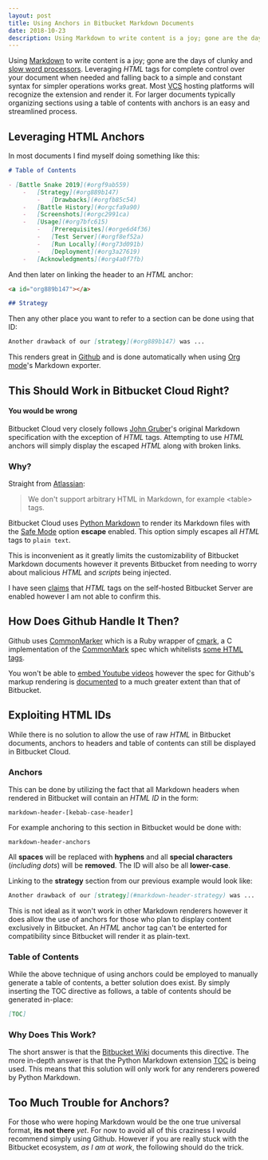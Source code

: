 ```yaml
---
layout: post
title: Using Anchors in Bitbucket Markdown Documents
date: 2018-10-23
description: Using Markdown to write content is a joy; gone are the days of clunky and slow word processors. Leveraging HTML tags for complete control over your document when needed and falling back to a simple and constant syntax for simpler operations works great. Most VCS hosting platforms will recognize the extension and render it. For larger documents typically organizing sections using a table of contents with anchors is an easy and streamlined process.
---
```


Using [Markdown](https://daringfireball.net/projects/markdown/syntax) to write content is a joy; gone are the days of clunky and [slow word processors](https://support.microsoft.com/en-ca/help/918793/how-to-optimize-word-2007-and-word-2010).  Leveraging *HTML* tags for complete control over your document when needed and falling back to a simple and constant syntax for simpler operations works great.  Most [VCS](https://en.wikipedia.org/wiki/Version_control) hosting platforms will recognize the extension and render it. For larger documents typically organizing sections using a table of contents with anchors is an easy and streamlined process.


<a id="org5d8e85b"></a>

## Leveraging HTML Anchors

In most documents I find myself doing something like this:

```markdown
# Table of Contents

- [Battle Snake 2019](#orgf9ab559)
    -   [Strategy](#org889b147)
        -   [Drawbacks](#orgfb85c54)
    -   [Battle History](#orgcfa9a90)
    -   [Screenshots](#orgc2991ca)
    -   [Usage](#org7bfc615)
        -   [Prerequisites](#orge6d4f36)
        -   [Test Server](#orgf8ef52a)
        -   [Run Locally](#org73d091b)
        -   [Deployment](#org3a27619)
    -   [Acknowledgments](#org4a0f7fb)
```

And then later on linking the header to an *HTML* anchor:

```markdown
<a id="org889b147"></a>

## Strategy
```

Then any other place you want to refer to a section can be done using that ID:

```markdown
Another drawback of our [strategy](#org889b147) was ...
```

This renders great in [Github](https://github.com/woofers/battle-snake-2018/blob/master/README.md#table-of-contents) and is done automatically when using [Org mode](https://orgmode.org/)'s Markdown exporter.


<a id="org2c309d3"></a>

## This Should Work in Bitbucket Cloud Right?

<h4 style={{ paddingLeft: '35px' }}><i class="fas fa-exclamation-triangle"></i> You would be wrong</h4>

Bitbucket Cloud very closely follows [John Gruber](https://daringfireball.net/projects/markdown/syntax)'s original Markdown specification with the exception of *HTML* tags.  Attempting to use *HTML* anchors will simply display the escaped *HTML* along with broken links.


<a id="org920925d"></a>

### Why?

Straight from [Atlassian](https://confluence.atlassian.com/bitbucket/readme-content-221449772.html#READMEcontent-ExtensionsandLanguages):

> We don't support arbitrary HTML in Markdown, for example \<table\> tags.

Bitbucket Cloud uses [Python Markdown](https://github.com/Python-Markdown/markdown) to render its Markdown files with the [Safe Mode](https://github.com/Python-Markdown/markdown/blob/b62ddeda02fadcd09def9354eb2ef46a7562a106/docs/reference.md#the-details) option **escape** enabled.  This option simply escapes all *HTML* tags to `plain text`.

This is inconvenient as it greatly limits the customizability of Bitbucket Markdown documents however it prevents Bitbucket from needing to worry about malicious *HTML* and *scripts* being injected.

I have seen [claims](https://confluence.atlassian.com/bitbucketserver/markdown-syntax-guide-776639995.html#Markdownsyntaxguide-readmeREADMEfiles) that *HTML* tags on the self-hosted Bitbucket Server are enabled however I am not able to confirm this.


<a id="orgcf677b8"></a>

## How Does Github Handle It Then?

Github uses [CommonMarker](https://github.com/gjtorikian/commonmarker) which is a Ruby wrapper of [cmark](https://github.com/commonmark/cmark), a C implementation of the [CommonMark](https://commonmark.org/) spec which whitelists [some HTML tags](https://spec.commonmark.org/0.21/#raw-html).

You won't be able to [embed Youtube videos](https://stackoverflow.com/a/14945782) however the spec for Github's markup rendering is [documented](https://github.com/github/markup) to a much greater extent than that of Bitbucket.


<a id="orgfe3586a"></a>

## Exploiting HTML IDs

While there is no solution to allow the use of raw *HTML* in Bitbucket documents, anchors to headers and table of contents can still be displayed in Bitbucket Cloud.


<a id="orga315bae"></a>

### Anchors

This can be done by utilizing the fact that all Markdown headers when rendered in Bitbucket will contain an *HTML ID* in the form:

`markdown-header-[kebab-case-header]`

For example anchoring to this section in Bitbucket would be done with:

`markdown-header-anchors`

All **spaces** will be replaced with **hyphens** and all **special characters** (*including dots*) will be **removed**.  The ID will also be all **lower-case**.

Linking to the **strategy** section from our previous example would look like:

```markdown
Another drawback of our [strategy](#markdown-header-strategy) was ...
```

This is not ideal as it won't work in other Markdown renderers however it does allow the use of anchors for those who plan to display content exclusively in Bitbucket.  An *HTML* anchor tag can't be enterted for compatibility since Bitbucket will render it as plain-text.


<a id="org3053679"></a>

### Table of Contents

While the above technique of using anchors could be employed to manually generate a table of contents, a better solution does exist.  By simply inserting the TOC directive as follows, a table of contents should be generated in-place:

```markdown
[TOC]
```

<a id="org574c01b"></a>

### Why Does This Work?

The short answer is that the [Bitbucket Wiki](https://confluence.atlassian.com/bitbucket/add-a-table-of-contents-to-a-wiki-221451163.html) documents this directive.  The more in-depth answer is that the Python Markdown extension [TOC](https://github.com/Python-Markdown/markdown/blob/master/docs/extensions/toc.md) is being used.  This means that this solution will only work for any renderers powered by Python Markdown.


<a id="org154d3d7"></a>

## Too Much Trouble for Anchors?

For those who were hoping Markdown would be the one true universal format, **its not there** *yet*.  For now to avoid all of this craziness I would recommend simply using Github.  However if you are really stuck with the Bitbucket ecosystem, *as I am at work*, the following should do the trick.
